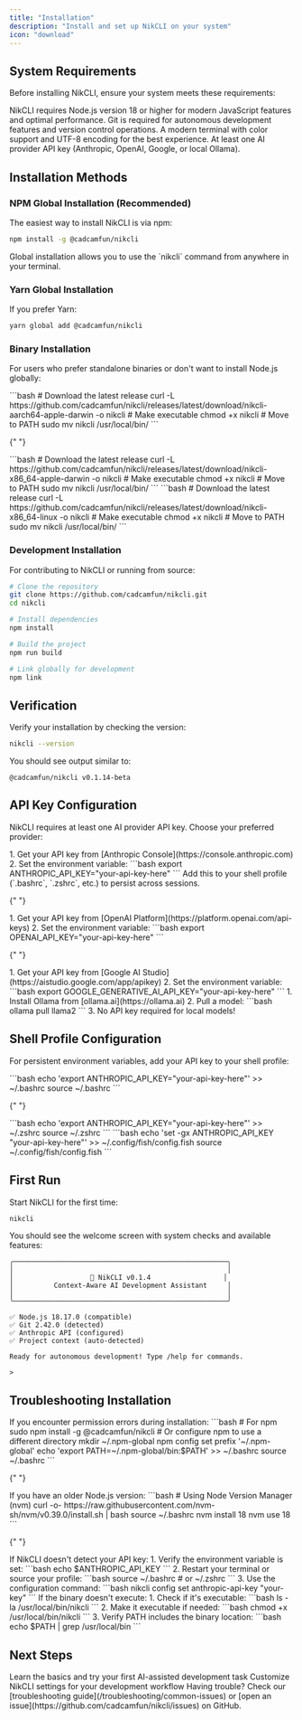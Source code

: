 ```yaml
---
title: "Installation"
description: "Install and set up NikCLI on your system"
icon: "download"
---
```


## System Requirements

Before installing NikCLI, ensure your system meets these requirements:

<CardGroup cols={2}>
  <Card title="Node.js 18+" icon="node-js">
    NikCLI requires Node.js version 18 or higher for modern JavaScript features
    and optimal performance.
  </Card>
  <Card title="Git" icon="git-alt">
    Git is required for autonomous development features and version control
    operations.
  </Card>
  <Card title="Terminal" icon="terminal">
    A modern terminal with color support and UTF-8 encoding for the best
    experience.
  </Card>
  <Card title="API Keys" icon="key">
    At least one AI provider API key (Anthropic, OpenAI, Google, or local
    Ollama).
  </Card>
</CardGroup>

## Installation Methods

### NPM Global Installation (Recommended)

The easiest way to install NikCLI is via npm:

```bash
npm install -g @cadcamfun/nikcli
```

<Note>
  Global installation allows you to use the `nikcli` command from anywhere in
  your terminal.
</Note>

### Yarn Global Installation

If you prefer Yarn:

```bash
yarn global add @cadcamfun/nikcli
```

### Binary Installation

For users who prefer standalone binaries or don't want to install Node.js globally:

<Tabs>
  <Tab title="macOS ARM64">
    ```bash # Download the latest release curl -L
    https://github.com/cadcamfun/nikcli/releases/latest/download/nikcli-aarch64-apple-darwin
    -o nikcli # Make executable chmod +x nikcli # Move to PATH sudo mv nikcli
    /usr/local/bin/ ```
  </Tab>

{" "}

<Tab title="macOS Intel">
  ```bash # Download the latest release curl -L
  https://github.com/cadcamfun/nikcli/releases/latest/download/nikcli-x86_64-apple-darwin
  -o nikcli # Make executable chmod +x nikcli # Move to PATH sudo mv nikcli
  /usr/local/bin/ ```
</Tab>

  <Tab title="Linux x64">
    ```bash # Download the latest release curl -L
    https://github.com/cadcamfun/nikcli/releases/latest/download/nikcli-x86_64-linux
    -o nikcli # Make executable chmod +x nikcli # Move to PATH sudo mv nikcli
    /usr/local/bin/ ```
  </Tab>
</Tabs>

### Development Installation

For contributing to NikCLI or running from source:

```bash
# Clone the repository
git clone https://github.com/cadcamfun/nikcli.git
cd nikcli

# Install dependencies
npm install

# Build the project
npm run build

# Link globally for development
npm link
```

## Verification

Verify your installation by checking the version:

```bash
nikcli --version
```

You should see output similar to:

```
@cadcamfun/nikcli v0.1.14-beta
```

## API Key Configuration

NikCLI requires at least one AI provider API key. Choose your preferred provider:

<Tabs>
  <Tab title="Anthropic Claude (Recommended)">
    1. Get your API key from [Anthropic Console](https://console.anthropic.com)
    2. Set the environment variable: ```bash export
    ANTHROPIC_API_KEY="your-api-key-here" ```
    <Tip>
      Add this to your shell profile (`.bashrc`, `.zshrc`, etc.) to persist
      across sessions.
    </Tip>
  </Tab>

{" "}

<Tab title="OpenAI GPT">
  1. Get your API key from [OpenAI
  Platform](https://platform.openai.com/api-keys) 2. Set the environment
  variable: ```bash export OPENAI_API_KEY="your-api-key-here" ```
</Tab>

{" "}

<Tab title="Google Gemini">
  1. Get your API key from [Google AI
  Studio](https://aistudio.google.com/app/apikey) 2. Set the environment
  variable: ```bash export GOOGLE_GENERATIVE_AI_API_KEY="your-api-key-here" ```
</Tab>

  <Tab title="Ollama (Local)">
    1. Install Ollama from [ollama.ai](https://ollama.ai) 2. Pull a model:
    ```bash ollama pull llama2 ``` 3. No API key required for local models!
  </Tab>
</Tabs>

## Shell Profile Configuration

For persistent environment variables, add your API key to your shell profile:

<Tabs>
  <Tab title="Bash">
    ```bash echo 'export ANTHROPIC_API_KEY="your-api-key-here"' >> ~/.bashrc
    source ~/.bashrc ```
  </Tab>

{" "}

<Tab title="Zsh">
  ```bash echo 'export ANTHROPIC_API_KEY="your-api-key-here"' >> ~/.zshrc source
  ~/.zshrc ```
</Tab>

  <Tab title="Fish">
    ```bash echo 'set -gx ANTHROPIC_API_KEY "your-api-key-here"' >>
    ~/.config/fish/config.fish source ~/.config/fish/config.fish ```
  </Tab>
</Tabs>

## First Run

Start NikCLI for the first time:

```bash
nikcli
```

You should see the welcome screen with system checks and available features:

```
╭─────────────────────────────────────────────────────╮
│                                                     │
│                   🚀 NikCLI v0.1.4                  │
│          Context-Aware AI Development Assistant     │
│                                                     │
╰─────────────────────────────────────────────────────╯

✅ Node.js 18.17.0 (compatible)
✅ Git 2.42.0 (detected)
✅ Anthropic API (configured)
✅ Project context (auto-detected)

Ready for autonomous development! Type /help for commands.

>
```

## Troubleshooting Installation

<AccordionGroup>
  <Accordion title="Permission Denied Errors">
    If you encounter permission errors during installation: ```bash # For npm
    sudo npm install -g @cadcamfun/nikcli # Or configure npm to use a different
    directory mkdir ~/.npm-global npm config set prefix '~/.npm-global' echo
    'export PATH=~/.npm-global/bin:$PATH' >> ~/.bashrc source ~/.bashrc ```
  </Accordion>

{" "}

<Accordion title="Node.js Version Issues">
  If you have an older Node.js version: ```bash # Using Node Version Manager
  (nvm) curl -o- https://raw.githubusercontent.com/nvm-sh/nvm/v0.39.0/install.sh
  | bash source ~/.bashrc nvm install 18 nvm use 18 ```
</Accordion>

{" "}

<Accordion title="API Key Not Detected">
  If NikCLI doesn't detect your API key: 1. Verify the environment variable is
  set: ```bash echo $ANTHROPIC_API_KEY ``` 2. Restart your terminal or source
  your profile: ```bash source ~/.bashrc # or ~/.zshrc ``` 3. Use the
  configuration command: ```bash nikcli config set anthropic-api-key "your-key"
  ```
</Accordion>

  <Accordion title="Binary Execution Issues">
    If the binary doesn't execute: 1. Check if it's executable: ```bash ls -la
    /usr/local/bin/nikcli ``` 2. Make it executable if needed: ```bash chmod +x
    /usr/local/bin/nikcli ``` 3. Verify PATH includes the binary location:
    ```bash echo $PATH | grep /usr/local/bin ```
  </Accordion>
</AccordionGroup>

## Next Steps

<CardGroup cols={2}>
  <Card title="First Steps" icon="rocket" href="/quickstart/first-steps">
    Learn the basics and try your first AI-assisted development task
  </Card>
  <Card title="Configuration" icon="gear" href="/quickstart/configuration">
    Customize NikCLI settings for your development workflow
  </Card>
</CardGroup>

<Note>
  Having trouble? Check our [troubleshooting
  guide](/troubleshooting/common-issues) or [open an
  issue](https://github.com/cadcamfun/nikcli/issues) on GitHub.
</Note>
